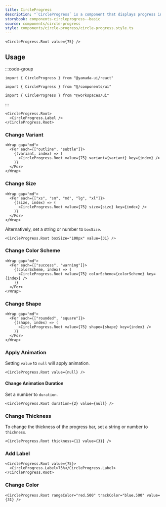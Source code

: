 ```yaml
---
title: CircleProgress
description: "`CircleProgress` is a component that displays progress in a circular progress bar."
storybook: components-circleprogress--basic
source: components/circle-progress
style: components/circle-progress/circle-progress.style.ts
---
```


```tsx preview
<CircleProgress.Root value={75} />
```

## Usage

:::code-group

```tsx [package]
import { CircleProgress } from "@yamada-ui/react"
```

```tsx [alias]
import { CircleProgress } from "@/components/ui"
```

```tsx [monorepo]
import { CircleProgress } from "@workspaces/ui"
```

:::

```tsx
<CircleProgress.Root>
  <CircleProgress.Label />
</CircleProgress.Root>
```

### Change Variant

```tsx preview
<Wrap gap="md">
  <For each={["outline", "subtle"]}>
    {(variant, index) => (
      <CircleProgress.Root value={75} variant={variant} key={index} />
    )}
  </For>
</Wrap>
```

### Change Size

```tsx preview
<Wrap gap="md">
  <For each={["xs", "sm", "md", "lg", "xl"]}>
    {(size, index) => (
      <CircleProgress.Root value={75} size={size} key={index} />
    )}
  </For>
</Wrap>
```

Alternatively, set a string or number to `boxSize`.

```tsx preview
<CircleProgress.Root boxSize="100px" value={31} />
```

### Change Color Scheme

```tsx preview
<Wrap gap="md">
  <For each={["success", "warning"]}>
    {(colorScheme, index) => (
      <CircleProgress.Root value={75} colorScheme={colorScheme} key={index} />
    )}
  </For>
</Wrap>
```

### Change Shape

```tsx preview
<Wrap gap="md">
  <For each={["rounded", "square"]}>
    {(shape, index) => (
      <CircleProgress.Root value={75} shape={shape} key={index} />
    )}
  </For>
</Wrap>
```

### Apply Animation

Setting `value` to `null` will apply animation.

```tsx preview
<CircleProgress.Root value={null} />
```

#### Change Animation Duration

Set a number to `duration`.

```tsx preview
<CircleProgress.Root duration={2} value={null} />
```

### Change Thickness

To change the thickness of the progress bar, set a string or number to `thickness`.

```tsx preview
<CircleProgress.Root thickness={1} value={31} />
```

### Add Label

```tsx preview
<CircleProgress.Root value={75}>
  <CircleProgress.Label>75%</CircleProgress.Label>
</CircleProgress.Root>
```

### Change Color

```tsx preview
<CircleProgress.Root rangeColor="red.500" trackColor="blue.500" value={31} />
```

